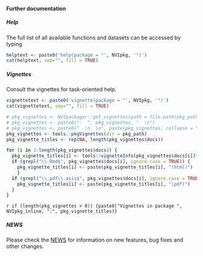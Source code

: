 #### Further documentation
##### Help
The full list of all available functions and datasets can be accessed by typing
``` r
helptext <- paste0('help(package = "', NVIpkg, '")')
cat(helptext, sep="", fill = TRUE)
```

##### Vignettes

Consult the vignettes for task-oriented help.
``` r
vignettetext <- paste0('vignette(package = "', NVIpkg, '")')
cat(vignettetext, sep="", fill = TRUE)
```

```r
# pkg_vignettes <- NVIpackager::get_vignettes(path = file.path(pkg_path, "vignettes"))
# pkg_vignettes <- paste0("-  ", pkg_vignettes, "  \n")
# pkg_vignettes <- paste0("  \n  \n", paste(pkg_vignettes, collapse = ""), "  \n")
pkg_vignettes <- tools::pkgVignettes(dir = pkg_path)
pkg_vignette_titles <- rep(NA, length(pkg_vignettes$docs)) 

for (i in 1:length(pkg_vignettes$docs)) {
  pkg_vignette_titles[i] <- tools::vignetteInfo(pkg_vignettes$docs[i])$title
  if (grepl("\\.Rmd$", pkg_vignettes$docs[i], ignore.case = TRUE)) {
    pkg_vignette_titles[i] <- paste(pkg_vignette_titles[i], "(html)")
    }
  if (grepl("\\.pdf\\.asis$", pkg_vignettes$docs[i], ignore.case = TRUE)) {
    pkg_vignette_titles[i] <- paste(pkg_vignette_titles[i], "(pdf)")
  }
}
```

`r if (length(pkg_vignettes > 0)) {paste0("Vignettes in package ", NVIpkg_inline, ":", pkg_vignette_titles)}`

##### NEWS

Please check the [NEWS](`r  paste0("https://github.com/NorwegianVeterinaryInstitute/", NVIpkg, "/blob/main/NEWS")`) for information on new features, bug fixes and other changes.

